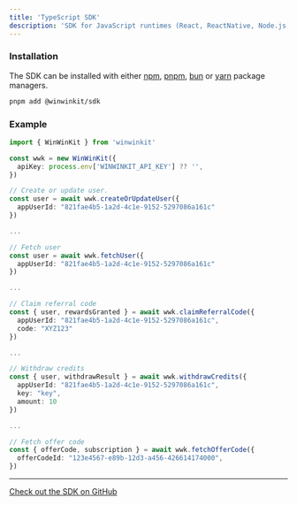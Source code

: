 ```yaml
---
title: 'TypeScript SDK'
description: 'SDK for JavaScript runtimes (React, ReactNative, Node.js, etc.).'
---
```


### Installation

The SDK can be installed with either [npm](https://www.npmjs.com/), [pnpm](https://pnpm.io/), [bun](https://bun.sh/) or [yarn](https://classic.yarnpkg.com/en/) package managers.

```bash
pnpm add @winwinkit/sdk
```

### Example

```typescript
import { WinWinKit } from 'winwinkit'

const wwk = new WinWinKit({
  apiKey: process.env['WINWINKIT_API_KEY'] ?? '',
})

// Create or update user.
const user = await wwk.createOrUpdateUser({
  appUserId: "821fae4b5-1a2d-4c1e-9152-5297086a161c"
})

...

// Fetch user
const user = await wwk.fetchUser({
  appUserId: "821fae4b5-1a2d-4c1e-9152-5297086a161c"
})

...

// Claim referral code
const { user, rewardsGranted } = await wwk.claimReferralCode({ 
  appUserId: "821fae4b5-1a2d-4c1e-9152-5297086a161c",
  code: "XYZ123"
})

...

// Withdraw credits
const { user, withdrawResult } = await wwk.withdrawCredits({ 
  appUserId: "821fae4b5-1a2d-4c1e-9152-5297086a161c",
  key: "key",
  amount: 10
})

...

// Fetch offer code
const { offerCode, subscription } = await wwk.fetchOfferCode({ 
  offerCodeId: "123e4567-e89b-12d3-a456-426614174000",
})
```

---

[Check out the SDK on GitHub](https://github.com/winwinkit/winwinkit-js)
